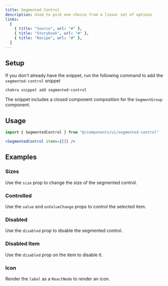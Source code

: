 ```yaml
---
title: Segmented Control
description: Used to pick one choice from a linear set of options
links:
  [
    { title: "Source", url: "#" },
    { title: "Storybook", url: "#" },
    { title: "Recipe", url: "#" },
  ]
---
```


<ExampleTabs name="segmented-control-basic" />

## Setup

If you don't already have the snippet, run the following command to add the
`segmented-control` snippet

```sh
chakra snippet add segmented-control
```

The snippet includes a closed component composition for the `SegmentGroup`
component.

## Usage

```jsx
import { SegmentedControl } from "@/components/ui/segmented-control"
```

```jsx
<SegmentedControl items={[]} />
```

## Examples

### Sizes

Use the `size` prop to change the size of the segmented control.

<ExampleTabs name="segmented-control-with-sizes" />

### Controlled

Use the `value` and `onValueChange` props to control the selected item.

<ExampleTabs name="segmented-control-controlled" />

### Disabled

Use the `disabled` prop to disable the segmented control.

<ExampleTabs name="segmented-control-with-disabled" />

### Disabled Item

Use the `disabled` prop on the item to disable it.

<ExampleTabs name="segmented-control-with-disabled-item" />

### Icon

Render the `label` as a `ReactNode` to render an icon.

<ExampleTabs name="segmented-control-with-icon" />
